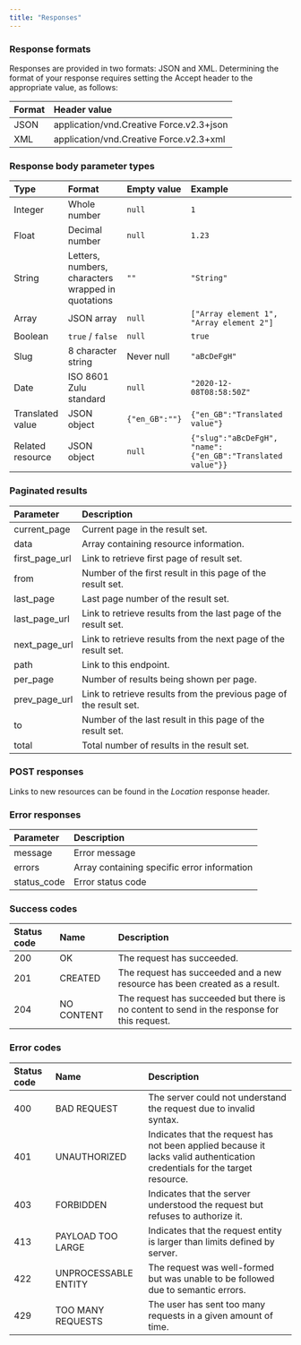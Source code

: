 ```yaml
---
title: "Responses"
---
```


### Response formats

Responses are provided in two formats: JSON and XML. Determining the format of your response requires setting the Accept header to the appropriate value, as follows:

| **Format** | **Header value**                         |
| :--------- | :--------------------------------------- |
| JSON       | application/vnd.Creative Force.v2.3+json |
| XML        | application/vnd.Creative Force.v2.3+xml  |

### Response body parameter types

| **Type**         | **Format**                                         | **Empty value** | **Example**                                                 |
| :--------------- | :------------------------------------------------- | :-------------- | :---------------------------------------------------------- |
| Integer          | Whole number                                       | `null`          | `1`                                                         |
| Float            | Decimal number                                     | `null`          | `1.23`                                                      |
| String           | Letters, numbers, characters wrapped in quotations | `""`            | `"String"`                                                  |
| Array            | JSON array                                         | `null`          | `["Array element 1", "Array element 2"]`                    |
| Boolean          | `true` / `false`                                   | `null`          | `true`                                                      |
| Slug             | 8 character string                                 | Never null      | `"aBcDeFgH"`                                                |
| Date             | ISO 8601 Zulu standard                             | `null`          | `"2020-12-08T08:58:50Z"`                                    |
| Translated value | JSON object                                        | `{"en_GB":""}`  | `{"en_GB":"Translated value"}`                              |
| Related resource | JSON object                                        | `null`          | `{"slug":"aBcDeFgH", "name": {"en_GB":"Translated value"}}` |

### Paginated results

| **Parameter**  | **Description**                                                    |
| :------------- | :----------------------------------------------------------------- |
| current_page   | Current page in the result set.                                    |
| data           | Array containing resource information.                             |
| first_page_url | Link to retrieve first page of result set.                         |
| from           | Number of the first result in this page of the result set.         |
| last_page      | Last page number of the result set.                                |
| last_page_url  | Link to retrieve results from the last page of the result set.     |
| next_page_url  | Link to retrieve results from the next page of the result set.     |
| path           | Link to this endpoint.                                             |
| per_page       | Number of results being shown per page.                            |
| prev_page_url  | Link to retrieve results from the previous page of the result set. |
| to             | Number of the last result in this page of the result set.          |
| total          | Total number of results in the result set.                         |

### POST responses

Links to new resources can be found in the _Location_ response header.

### Error responses

| **Parameter** | **Description**                             |
| :------------ | :------------------------------------------ |
| message       | Error message                               |
| errors        | Array containing specific error information |
| status_code   | Error status code                           |

### Success codes

| **Status code** | **Name**   | **Description**                                                                             |
| :-------------- | :--------- | :------------------------------------------------------------------------------------------ |
| 200             | OK         | The request has succeeded.                                                                  |
| 201             | CREATED    | The request has succeeded and a new resource has been created as a result.                  |
| 204             | NO CONTENT | The request has succeeded but there is no content to send in the response for this request. |

### Error codes

| **Status code** | **Name**             | **Description**                                                                                                            |
| :-------------- | :------------------- | :------------------------------------------------------------------------------------------------------------------------- |
| 400             | BAD REQUEST          | The server could not understand the request due to invalid syntax.                                                         |
| 401             | UNAUTHORIZED         | Indicates that the request has not been applied because it lacks valid authentication credentials for the target resource. |
| 403             | FORBIDDEN            | Indicates that the server understood the request but refuses to authorize it.                                              |
| 413             | PAYLOAD TOO LARGE    | Indicates that the request entity is larger than limits defined by server.                                                 |
| 422             | UNPROCESSABLE ENTITY | The request was well-formed but was unable to be followed due to semantic errors.                                          |
| 429             | TOO MANY REQUESTS    | The user has sent too many requests in a given amount of time.                                                             |
